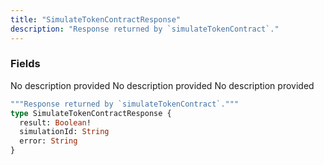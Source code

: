 ```yaml
---
title: "SimulateTokenContractResponse"
description: "Response returned by `simulateTokenContract`."
---
```


### Fields

<ResponseField name="result" type="Boolean!" required>
  No description provided
</ResponseField>

<ResponseField name="simulationId" type="String">
  No description provided
</ResponseField>

<ResponseField name="error" type="String">
  No description provided
</ResponseField>


```graphql SimulateTokenContractResponse
"""Response returned by `simulateTokenContract`."""
type SimulateTokenContractResponse {
  result: Boolean!
  simulationId: String
  error: String
}
```
